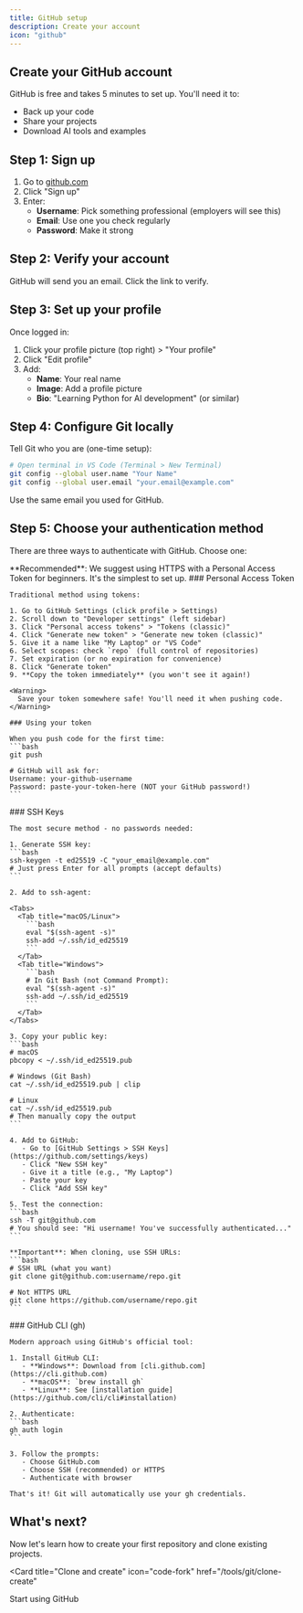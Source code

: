 ```yaml
---
title: GitHub setup
description: Create your account
icon: "github"
---
```


## Create your GitHub account

GitHub is free and takes 5 minutes to set up. You'll need it to:
- Back up your code
- Share your projects
- Download AI tools and examples

## Step 1: Sign up

1. Go to [github.com](https://github.com)
2. Click "Sign up"
3. Enter:
   - **Username**: Pick something professional (employers will see this)
   - **Email**: Use one you check regularly
   - **Password**: Make it strong

## Step 2: Verify your account

GitHub will send you an email. Click the link to verify.

## Step 3: Set up your profile

Once logged in:
1. Click your profile picture (top right) > "Your profile"
2. Click "Edit profile"
3. Add:
   - **Name**: Your real name
   - **Image**: Add a profile picture
   - **Bio**: "Learning Python for AI development" (or similar)

## Step 4: Configure Git locally

Tell Git who you are (one-time setup):

```bash
# Open terminal in VS Code (Terminal > New Terminal)
git config --global user.name "Your Name"
git config --global user.email "your.email@example.com"
```

Use the same email you used for GitHub.

## Step 5: Choose your authentication method

There are three ways to authenticate with GitHub. Choose one:

<Note>
  **Recommended**: We suggest using HTTPS with a Personal Access Token for beginners. It's the simplest to set up.
</Note>

<Tabs>
  <Tab title="HTTPS with Token (Recommended)">
    ### Personal Access Token
    
    Traditional method using tokens:
    
    1. Go to GitHub Settings (click profile > Settings)
    2. Scroll down to "Developer settings" (left sidebar)
    3. Click "Personal access tokens" > "Tokens (classic)"
    4. Click "Generate new token" > "Generate new token (classic)"
    5. Give it a name like "My Laptop" or "VS Code"
    6. Select scopes: check `repo` (full control of repositories)
    7. Set expiration (or no expiration for convenience)
    8. Click "Generate token"
    9. **Copy the token immediately** (you won't see it again!)
    
    <Warning>
      Save your token somewhere safe! You'll need it when pushing code.
    </Warning>
    
    ### Using your token
    
    When you push code for the first time:
    ```bash
    git push
    
    # GitHub will ask for:
    Username: your-github-username
    Password: paste-your-token-here (NOT your GitHub password!)
    ```
  </Tab>
  
  <Tab title="SSH Keys">
    ### SSH Keys
    
    The most secure method - no passwords needed:
    
    1. Generate SSH key:
    ```bash
    ssh-keygen -t ed25519 -C "your_email@example.com"
    # Just press Enter for all prompts (accept defaults)
    ```
    
    2. Add to ssh-agent:
    
    <Tabs>
      <Tab title="macOS/Linux">
        ```bash
        eval "$(ssh-agent -s)"
        ssh-add ~/.ssh/id_ed25519
        ```
      </Tab>
      <Tab title="Windows">
        ```bash
        # In Git Bash (not Command Prompt):
        eval "$(ssh-agent -s)"
        ssh-add ~/.ssh/id_ed25519
        ```
      </Tab>
    </Tabs>
    
    3. Copy your public key:
    ```bash
    # macOS
    pbcopy < ~/.ssh/id_ed25519.pub
    
    # Windows (Git Bash)
    cat ~/.ssh/id_ed25519.pub | clip
    
    # Linux
    cat ~/.ssh/id_ed25519.pub
    # Then manually copy the output
    ```
    
    4. Add to GitHub:
       - Go to [GitHub Settings > SSH Keys](https://github.com/settings/keys)
       - Click "New SSH key"
       - Give it a title (e.g., "My Laptop")
       - Paste your key
       - Click "Add SSH key"
    
    5. Test the connection:
    ```bash
    ssh -T git@github.com
    # You should see: "Hi username! You've successfully authenticated..."
    ```
    
    **Important**: When cloning, use SSH URLs:
    ```bash
    # SSH URL (what you want)
    git clone git@github.com:username/repo.git
    
    # Not HTTPS URL
    git clone https://github.com/username/repo.git
    ```
  </Tab>
  
  <Tab title="GitHub CLI">
    ### GitHub CLI (gh)
    
    Modern approach using GitHub's official tool:
    
    1. Install GitHub CLI:
       - **Windows**: Download from [cli.github.com](https://cli.github.com)
       - **macOS**: `brew install gh`
       - **Linux**: See [installation guide](https://github.com/cli/cli#installation)
    
    2. Authenticate:
    ```bash
    gh auth login
    ```
    
    3. Follow the prompts:
       - Choose GitHub.com
       - Choose SSH (recommended) or HTTPS
       - Authenticate with browser
    
    That's it! Git will automatically use your gh credentials.
  </Tab>
</Tabs>

## What's next?

Now let's learn how to create your first repository and clone existing projects.

<Card
  title="Clone and create"
  icon="code-fork"
  href="/tools/git/clone-create"
>
  Start using GitHub
</Card>